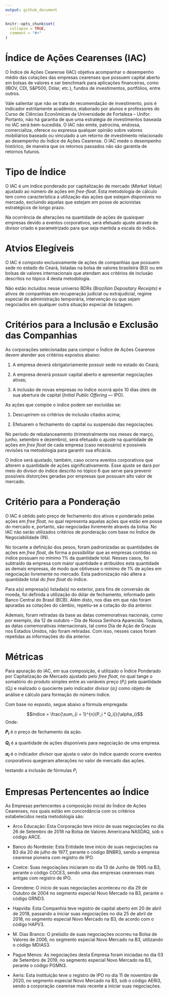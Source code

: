 ```yaml
---
output: github_document
---
```


<!-- README.md is generated from README.Rmd. Please edit that file -->

```r
knitr::opts_chunk$set(
  collapse = TRUE,
  comment = "#>"
)
```

# Índice de Ações Cearenses (IAC)

O Índice de Ações Cearense (IAC) objetiva acompanhar o desempenho médio das cotações das empresas cearenses que possuem capital aberto em bolsas de valores e ser benchmark para aplicações financeiras, como (IBOV, CDI, S&P500, Dólar, etc.), fundos de investimentos, portfólios, entre outros.

Vale salientar que não se trata de recomendação de investimento, pois é indicador estritamente acadêmico, elaborado por alunos e professores do Curso de Ciências Econômicas da Universidade de Fortaleza – Unifor. Portanto, não há garantia de que uma estratégia de investimentos baseada no IAC será bem-sucedida. O IAC não emite, patrocina, endossa, comercializa, oferece ou expressa qualquer opinião sobre valores mobiliários baseado ou vinculado a um retorno de investimento relacionado ao desempenho do Índice de Ações Cearense. O IAC mede o desempenho histórico, de maneira que os retornos passados não são garantia de retornos futuros.

# Tipo de Índice

O IAC é um índice ponderado por capitalização de mercado (*Market Value*) ajustado ao número de ações em *free-float*. Esta metodologia de cálculo tem como característica a utilização das ações que estejam disponíveis no mercado, excluindo aquelas que estejam em posse de acionistas estratégicos de longo prazo.

Na ocorrência de alterações na quantidade de ações de quaisquer empresas devido a eventos corporativos, será efetuado ajuste através de divisor criado e parametrizado para que seja mantida a escala do índice.

# Atvios Elegíveis

O IAC é composto exclusivamente de ações de companhias que possuem sede no estado do Ceará, listadas na bolsa de valores brasileira (B3) ou em bolsas de valores internacionais que atendam aos critérios de inclusão descritos no tópico 4 desta metodologia.

Não estão incluídos nesse universo BDRs *(Brazilian Depositary Receipts)* e ativos de companhias em recuperação judicial ou extrajudicial, regime especial de administração temporária, intervenção ou que sejam negociados em qualquer outra situação especial de listagem.

# Critérios para a Inclusão e Exclusão das Companhias

As corporações selecionadas para compor o Índice de Ações Cearense devem atender aos critérios expostos abaixo:

1.  A empresa deverá obrigatoriamente possuir sede no estado do Ceará;

2.  A empresa deverá possuir capital aberto e apresentar negociações ativas;

3.  A inclusão de novas empresas no índice ocorrá após 10 dias úteis de sua abertura de capital (*Initial Public Offering* — IPO).

As ações que compõe o índice podem ser excluídas se:

1.  Descuprirem os critérios de inclusão citados acima;

2.  Efetuarem o fechamento do capital ou suspensão das negociações.

No período de rebalanceamento (trimestralmente nos meses de março, junho, setembro e dezembro), será efetuado o ajuste na quantidade de ações em *free float* de cada empresa (caso necessário) e possíveis revisões na metodologia para garantir sua eficácia.

O índice será ajustado, também, caso ocorra eventos corporativos que alterem a quantidade de ações significativamente. Esse ajuste se dará por meio do divisor do índice descrito no tópico 6 que serve para prevenir possíveis distorções geradas por empresas que possuam alto valor de mercado.

# Critério para a Ponderação

O IAC é obtido pelo preço de fechamento dos ativos e ponderado pelas ações em *free float,* no qual representa aquelas ações que estão em posse do mercado e, portanto, são negociadas livremente através da bolsa. No IAC não serão utilizados critérios de ponderação com base no Índice de Negociabilidade (IN).

No tocante a definição dos pesos, foram padronizadas as quantidades de ações em *free float*, de forma a possibilitar que as empresas contidas no índice possuam no mínimo 1% da quantidade total. Nesses casos, foi subtraído da empresa com maior quantidade e atribuídos esta quantidade as demais empresas, de modo que obtivesse o mínimo de 1% de ações em negociação livremente no mercado. Esta padronização não altera a quantidade total do *free float* do índice.

Para a(s) empresa(s) listada(s) no exterior, para fins de conversão de moeda, foi definida a utilização do dólar de fechamento, informado pelo Banco Central do Brasil (BCB). Além disto, nos dias em que não foram apuradas as cotações do câmbio, repetiu-se a cotação do dia anterior.

Ademais, foram retiradas da base as datas comemorativas nacionais, como por exemplo, dia 12 de outubro – Dia de Nossa Senhora Aparecida. Todavia, as datas comemorativas internacionais, tal como Dia de Ação de Graças nos Estados Unidos, não foram retiradas. Com isso, nesses casos foram repetidas as informações do dia anterior.

# Métricas

Para apuração do IAC, em sua composição, é utilizado o Índice Ponderado por Capitalização de Mercado ajustado pelo *free float*, no qual tange o somatório do produto simples entre as variáveis preço ($P_i$) pela quantidade ($Q_i$) e realizado o quociente pelo indicador *divisor* ($\alpha_i$) como objeto de análise e cálculo para formação do número índice.

Com base no exposto, segue abaixo a fórmula empregada:

$$índice = \frac{\sum_{i = 1}^{n}(P_i * Q_i)}{\alpha_i}$$
Onde:

**$P_i$** é o preço de fechamento da ação.

**$Q_i$** é a quantidade de ações disponíveis para negociação de uma empresa.

**$\alpha_i$** é o indicador *divisor* que ajusta o valor do índice quando ocorre eventos corporativos quegeram alterações no valor de mercado das ações.

testando a inclusão de fórmulas $P_i$

# Empresas Pertencentes ao Índice

As Empresas pertencentes a composição inicial do Índice de Ações Cearenses, nos quais estão em concordância com os critérios estabelecidos nesta metodologia são:

-   Arco Educação: Esta Corporação teve início de suas negociações no dia 26 de Setembro de 2018 na Bolsa de Valores Americana NASDAQ, sob o código ARCE.

-   Banco do Nordeste: Esta Entidade teve início de suas negociações na B3 dia 20 de julho de 1977, perante o código BNBR3, sendo a empresa cearense pioneira com registro de IPO.

-   Coelce: Suas negociações iniciaram no dia 13 de Junho de 1995 na B3, perante o código COCE3, sendo uma das empresas cearenses mais antigas com registro de IPO.

-   Grendene: O início de suas negociações aconteceu no dia 29 de Outubro de 2004 no segmento especial Novo Mercado na B3, perante o código GRND3.

-   Hapvida: Esta Companhia teve registro de capital aberto em 20 de abril de 2018, passando a iniciar suas negociações no dia 25 de abril de 2018, no segmento especial Novo Mercado na B3, de acordo com o código HAPV3.

-   M. Dias Branco: O prelúdio de suas negociações ocorreu na Bolsa de Valores de 2006, no segmento especial Novo Mercado na B3, utilizando o código MDIAS3.

-   Pague Menos: As negociações desta Empresa foram iniciadas no dia 03 de Setembro de 2019, no segmento especial Novo Mercado na B3, perante o código PGMN3.

-   Aeris: Esta instituição teve o registro de IPO no dia 11 de novembro de 2020, no segmento especial Novo Mercado na B3, sob o código AERI3, sendo a corporação cearense mais recente a iniciar suas negociações.

